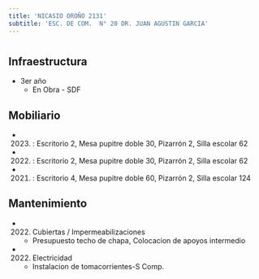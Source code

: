 ```yaml
---
title: 'NICASIO OROÑO 2131'
subtitle: 'ESC. DE COM.  N° 20 DR. JUAN AGUSTIN GARCIA'
---
```


#
## Infraestructura

* 3er año 
    + En Obra - SDF 


## Mobiliario

*  (2023) : Escritorio 2, Mesa pupitre doble 30, Pizarrón 2, Silla escolar 62 

*  (2022) : Escritorio 2, Mesa pupitre doble 30, Pizarrón 2, Silla escolar 62 

*  (2021) : Escritorio 4, Mesa pupitre doble 60, Pizarrón 2, Silla escolar 124 





## Mantenimiento

*  (2022) Cubiertas / Impermeabilizaciones 
    + Presupuesto techo de chapa, Colocacion de apoyos intermedio

*  (2022) Electricidad 
    + Instalacion de tomacorrientes-S Comp.








